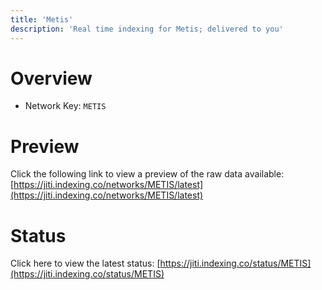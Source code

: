 ```yaml
---
title: 'Metis'
description: 'Real time indexing for Metis; delivered to you'
---
```


# Overview
- Network Key: `METIS`

# Preview
Click the following link to view a preview of the raw data available: [https://jiti.indexing.co/networks/METIS/latest](https://jiti.indexing.co/networks/METIS/latest)

# Status
Click here to view the latest status: [https://jiti.indexing.co/status/METIS](https://jiti.indexing.co/status/METIS)
